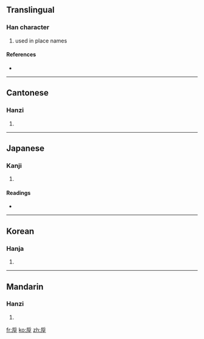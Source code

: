 ==Translingual==

===Han character===
{{Han char|rn=32|rad=土|as=06|sn=9|four=7221<sub>4</sub>|canj=竹口土 (HRG)}}

# used in place names

====References====
* {{Han ref|kx=0228.010|dkj=05059|dj=0464.130|hdz=10440.020|uh=5795|ud=22421|bh=CE5E|bd=52830}}

----

==Cantonese==

===Hanzi===
{{yue-hanzi|jyut=|y=hau5}}

# {{defn|Cantonese}}

----

==Japanese==

===Kanji===
{{ja-kanji|grade=|rs=土06}}

# {{defn|Japanese}}

====Readings====
* {{ja-readings|on=[[こう]] (kō)|kun=[[あか]] (aka)}}

----

==Korean==

===Hanja===
{{ko-hanja|hangeul=후|rv=hu|mr=hu}}

# {{defn|Korean}}

----

==Mandarin==

===Hanzi===
{{cmn-hanzi|pin=[[hòu]] ([[hou4]])|wg=hou<sup>4</sup>}}

# {{defn|Mandarin}}

[[fr:垕]]
[[ko:垕]]
[[zh:垕]]